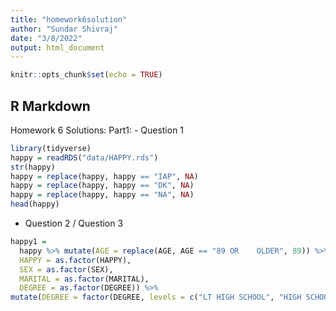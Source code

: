 ```yaml
---
title: "homework6solution"
author: "Sundar Shivraj"
date: "3/8/2022"
output: html_document
---
```


```r
knitr::opts_chunk$set(echo = TRUE)
```
## R Markdown
Homework 6 Solutions:
Part1:
- Question 1
```r
library(tidyverse)
happy = readRDS("data/HAPPY.rds")
str(happy)
happy = replace(happy, happy == "IAP", NA)
happy = replace(happy, happy == "DK", NA)
happy = replace(happy, happy == "NA", NA)
head(happy)
```
- Question 2 / Question 3
```r
happy1 = 
  happy %>% mutate(AGE = replace(AGE, AGE == "89 OR    OLDER", 89)) %>% mutate(AGE = as.numeric(AGE),
  HAPPY = as.factor(HAPPY),
  SEX = as.factor(SEX),
  MARITAL = as.factor(MARITAL),
  DEGREE = as.factor(DEGREE)) %>% 
mutate(DEGREE = factor(DEGREE, levels = c("LT HIGH SCHOOL", "HIGH SCHOOL", "JUNIOR COLLEGE","BACHELOR","GRADUATE")))
```

